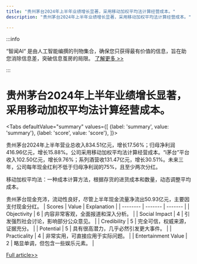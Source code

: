 ```yaml
---
title: "贵州茅台2024年上半年业绩增长显著，采用移动加权平均法计算经营成本。"
description: "贵州茅台2024年上半年业绩增长显著，采用移动加权平均法计算经营成本。"

---
```



:::info

“智闻AI“ 是由人工智能编撰的刊物集合，确保您只获得最有价值的信息，旨在助您消除信息差，突破信息茧房的局限。  [了解更多 >>](/)

:::

# 贵州茅台2024年上半年业绩增长显著，采用移动加权平均法计算经营成本。


<Tabs
	defaultValue="summary"
	values={[
	{label: 'summary', value: 'summary'},
	{label: 'score', value: 'score'},
]}>
<TabItem value="summary">


贵州茅台2024年上半年营业总收入834.51亿元，增长17.56%；归母净利润416.96亿元，增长15.88%。公司采用移动加权平均法计算经营成本。“i茅台”平台收入102.50亿元，增长9.76%；系列酒营收131.47亿元，增长30.51%。未来三年，公司每年现金红利不低于归母净利润的75%，且至少两次分红。

移动加权平均法：一种成本计算方法，根据存货的进货成本和数量，动态调整平均成本。

贵州茅台现金充沛，流动性良好，尽管上半年现金流量净流出50.93亿元，主要因支付现金分红。
</TabItem>
<TabItem value="score">
	| Scores     | Value   | Explanation |
	| -------- | ------- | ------- |
	| Objectivity  | 6    | 内容非常客观，全面报道和深入分析。    |
	| Social Impact | 4     | 引发强烈社会讨论，影响部分公众意见。    |
	| Credibility    | 5    | 完全可信，权威来源，证据充分。    |
	| Potential    | 5    | 具有很高潜力，几乎必然引发更大事件。    |
	| Practicality    | 4    | 非常实用，可直接应用于实际问题。    |
	| Entertainment Value    | 2    | 略显单调，但包含一些娱乐元素。    |
</TabItem>
</Tabs>

[Full article>>](https://readhub.cn/topic/8cjsPhnlf5U)
